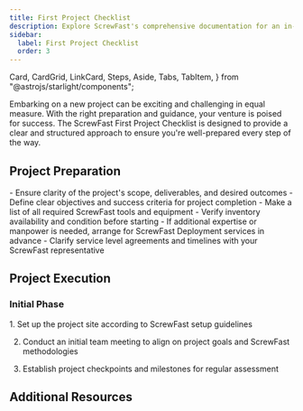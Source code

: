 ```yaml
---
title: First Project Checklist
description: Explore ScrewFast's comprehensive documentation for an in-depth look at our premium tools and Deployment services. 
sidebar:
  label: First Project Checklist
  order: 3
---
```

  Card,
  CardGrid,
  LinkCard,
  Steps,
  Aside,
  Tabs,
  TabItem,
} from "@astrojs/starlight/components";

Embarking on a new project can be exciting and challenging in equal measure. With the right preparation and guidance, your venture is poised for success. The ScrewFast First Project Checklist is designed to provide a clear and structured approach to ensure you're well-prepared every step of the way.

## Project Preparation

<CardGrid>
  <Card title="Scope and Objectives">
    - Ensure clarity of the project's scope, deliverables, and desired outcomes
    - Define clear objectives and success criteria for project completion
  </Card>
  <Card title="Tools and Equipment">
    - Make a list of all required ScrewFast tools and equipment
    - Verify inventory availability and condition before starting
  </Card>
  <Card title="Arranging Services">
    - If additional expertise or manpower is needed, arrange for ScrewFast Deployment services in advance
    - Clarify service level agreements and timelines with your ScrewFast representative
  </Card>
</CardGrid>

## Project Execution
### Initial Phase
<Steps>
1. Set up the project site according to ScrewFast setup guidelines

2. Conduct an initial team meeting to align on project goals and ScrewFast methodologies

3. Establish project checkpoints and milestones for regular assessment
</Steps>


## Additional Resources
<CardGrid>
<LinkCard
  title="Detailed Guides"
  description="Access in-depth documentation and user manuals for ScrewFast tools and services."
  href="/guides/getting-started"
/>
<LinkCard
  title="Support Contacts"
  description="Keep handy the contact details for ScrewFast support, available for assistance throughout your project."
  href="/guides/getting-started"
/>
<LinkCard
  title="Advanced Learning"
  description="Explore further educational resources provided by ScrewFast to refine your skills and knowledge base."
  href="/guides/getting-started"
/>
</CardGrid>